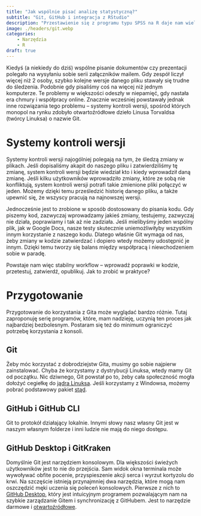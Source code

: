 ```yaml
---
title: "Jak wspólnie pisać analizę statystyczną?"
subtitle: "Git, GitHub i integracja z RStudio"
description: "Przestawienie się z programu typu SPSS na R daje nam wiele korzyści, w tym umożliwia łatwe wspólne pisanie analiz statystycznych. W końcu kod to tekst, skoro możemy w Google Docs wspólnie tworzyć dokumenty, to czemu nie mielibyśmy wspólnie pisać analizy statystycznej? Do współpracy przy kodzie nie wykorzystujemy jednak Google Docs, ale specjalny protokół znany jako Git."
image: ./headers/git.webp
categories:
    - Narzędzia
    - R
draft: true
---
```


Kiedyś (a niekiedy do dziś) wspólne pisanie dokumentów czy prezentacji polegało na wysyłaniu sobie serii załączników mailem. Gdy zespół liczył więcej niż 2 osoby, szybko kolejne wersje danego pliku stawały się trudne do śledzenia. Podobnie gdy pisaliśmy coś na więcej niż jednym komputerze. Te problemy w większości odeszły w niepamięć, gdy nastała era chmury i współpracy online. Znacznie wcześniej powstawały jednak inne rozwiązania tego problemu -- systemy kontroli wersji, spośród których monopol na rynku zdobyło otwartoźródłowe dzieło Linusa Torvaldsa (twórcy Linuksa) o nazwie Git.

# Systemy kontroli wersji

Systemy kontroli wersji najogólniej polegają na tym, że śledzą zmiany w plikach. Jeśli dopisaliśmy akapit do naszego pliku i zatwierdziliśmy tę zmianę, system kontroli wersji będzie wiedział kto i kiedy wprowadził daną zmianę. Jeśli kilku użytkowników wprowadziło zmiany, które ze sobą nie konfliktują, system kontroli wersji potrafi takie zmienione pliki połączyć w jeden. Możemy dzięki temu prześledzić historię danego pliku, a także upewnić się, że wszyscy pracują na najnowszej wersji.

Jednocześnie jest to zrobione w sposób dostosowany do pisania kodu. Gdy piszemy kod, zazwyczaj wprowadzamy jakieś zmiany, testujemy, zazwyczaj nie działa, poprawiamy i tak aż nie zadziała. Jeśli mielibyśmy jeden wspólny plik, jak w Google Docs, nasze testy skutecznie uniemożliwiłyby wszystkim innym korzystanie z naszego kodu. Dlatego właśnie Git wymaga od nas, żeby zmiany w kodzie zatwierdzać i dopiero wtedy możemy udostępnić je innym. Dzięki temu tworzy się balans między współpracą i niewchodzeniem sobie w paradę.

Powstaje nam więc stabilny workflow – wprowadź poprawki w kodzie, przetestuj, zatwierdź, opublikuj. Jak to zrobić w praktyce?

# Przygotowanie

Przygotowanie do korzystania z Gita może wyglądać bardzo różnie. Tutaj zaproponuję serię programów, które, mam nadzieję, uczynią ten proces jak najbardziej bezbolesnym. Postaram się też do minimum ograniczyć potrzebę korzystania z konsoli.

## Git

Żeby móc korzystać z dobrodziejstw Gita, musimy go sobie najpierw zainstalować. Chyba że korzystamy z dystrybucji Linuksa, wtedy mamy Git od początku. Nic dziwnego, Git powstał po to, żeby cała społeczność mogła dołożyć cegiełkę do [jądra Linuksa](https://github.com/torvalds/linux). Jeśli korzystamy z Windowsa, możemy pobrać podstawowy pakiet [stąd](https://git-scm.com/).

## GitHub i GitHub CLI

Git to protokół działający lokalnie. Innymi słowy nasz własny Git jest w naszym własnym folderze i inni ludzie nie mają do niego dostępu.

## GitHub Desktop i GitKraken

Domyślnie Git jest narzędziem konsolowym. Dla większości świeżych użytkowników jest to nie do przejścia. Sam widok okna terminala może wywoływać obfite pocenie, przyspieszenie akcji serca i wyrzut kortyzolu do krwi. Na szczęście istnieją przynajmniej dwa narzędzia, które mogą nam oszczędzić męki uczenia się poleceń konsolowych. Pierwsze z nich to [GitHub Desktop](https://desktop.github.com/), który jest intuicyjnym programem pozwalającym nam na szybkie zarządzanie Gitem i synchronizację z GitHubem. Jest to narzędzie darmowe i [otwartoźródłowe](https://github.com/desktop/desktop).